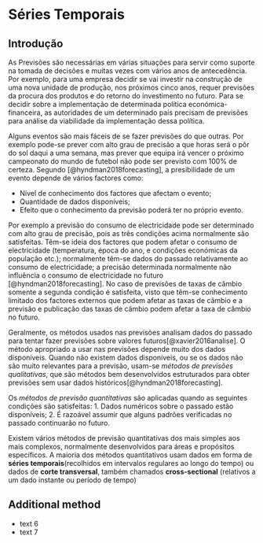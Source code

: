 # Séries Temporais

## Introdução

As Previsões são necessárias em várias situações para servir como suporte na tomada de decisões e muitas vezes com vários anos de antecedência. Por exemplo, para uma empresa decidir se vai investir na construção de uma  nova unidade de produção, nos próximos cinco anos, requer previsões da procura dos produtos e do retorno do investimento no futuro. Para se decidir sobre a implementação de determinada política económica-financeira, as autoridades de um determinado país precisam de previsões para análise da viabilidade da implementação dessa política.

Alguns eventos são mais fáceis de se fazer previsões do que outras. Por exemplo pode-se prever com alto grau de precisão a que horas será o pôr do sol daqui a uma semana, mas prever que equipa irá vencer o próximo campeonato do mundo de futebol não pode ser previsto com 100% de certeza. Segundo [@hyndman2018forecasting], a presibilidade  de um evento depende de vários factores como:

* Nível de conhecimento dos factores que afectam o evento;
* Quantidade de dados disponíveis;
* Efeito que o conhecimento da previsão poderá ter no próprio evento.
  
Por exemplo a previsão do consumo de electricidade pode ser determinado com alto grau de precisão, pois as três condições acima normalmente são satisfeitas. Têm-se ideia dos factores que podem afetar o consumo de electricidade (temperatura, época do ano, e condições económicas da população etc.); normalmente têm-se dados do passado relativamente ao consumo de electricidade; a precisão determinada normalmente não influência o consumo de electricidade no futuro [@hyndman2018forecasting]. No caso de previsões de taxas de câmbio somente a segunda condição é satisfeita, visto que têm-se conhecimento limitado dos factores externos que podem afetar as taxas de câmbio e a previsão e publicação das taxas de câmbio podem afetar a taxa de câmbio no futuro.

Geralmente, os métodos usados nas previsões analisam dados do passado para tentar fazer previsões sobre valores futuros[@xavier2016analise]. O método apropriado a usar nas previsões depende muito dos dados disponíveis. Quando não existem dados disponíveis, ou se os dados não são muito relevantes para a previsão, usam-se *métodos de previsões qualitativas*, que são métodos bem desenvolvidos estruturados para obter previsões sem usar dados históricos[@hyndman2018forecasting].

Os *métodos de previsão quantitativas* são aplicadas quando as seguintes condições são satisfeitas:
1. Dados numéricos sobre o passado estão disponíveis;
2. É razoável assumir que alguns padrões verificadas no passado continuarão no futuro.

Existem vários métodos de previsão quantitativas dos mais simples aos mais complexos, normalmente desenvolvidos para áreas e propósitos específicos. A maioria dos métodos quantitativos usam dados em forma de **séries temporais**(recolhidos em intervalos regulares ao longo do tempo) ou dados de **corte transversal**, também chamados **cross-sectional** (relativos a um dado instante ou período de tempo)


  \begin{equation}
y_i = \beta_0 + \beta_1x_i + \varepsilon_i,\  \varepsilon_i \overset{iid}{\sim} N(0, \sigma^2)
(\#eq:linreg)
\end{equation}


## Additional method

- text 6
- text 7
